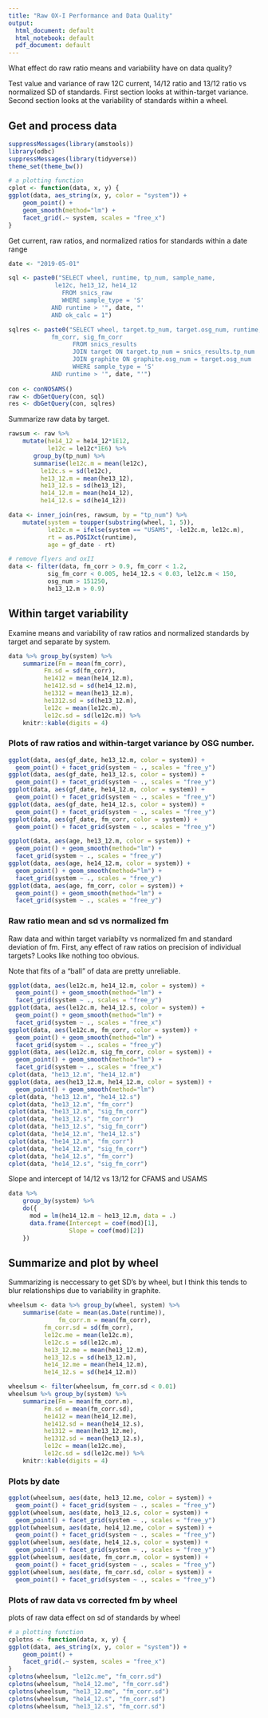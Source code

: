```yaml
---
title: "Raw OX-I Performance and Data Quality"
output:
  html_document: default
  html_notebook: default
  pdf_document: default
---
```


What effect do raw ratio means and variability have on data quality?

Test value and variance of raw 12C current, 14/12 ratio and 13/12 ratio vs
normalized SD of standards. First section looks at within-target variance. 
Second section looks at the variability of standards within a wheel.

## Get and process data

```r
suppressMessages(library(amstools))
library(odbc)
suppressMessages(library(tidyverse))
theme_set(theme_bw())

# a plotting function
cplot <- function(data, x, y) {
ggplot(data, aes_string(x, y, color = "system")) + 
    geom_point() + 
    geom_smooth(method="lm") + 
    facet_grid(.~ system, scales = "free_x")
}
```


Get current, raw ratios, and normalized ratios for standards within a date range

```r
date <- "2019-05-01"

sql <- paste0("SELECT wheel, runtime, tp_num, sample_name, 
	         le12c, he13_12, he14_12
               FROM snics_raw
               WHERE sample_type = 'S'
		    AND runtime > '", date, "'
		    AND ok_calc = 1")

sqlres <- paste0("SELECT wheel, target.tp_num, target.osg_num, runtime, gf_date, sample_name, 
		    fm_corr, sig_fm_corr
                  FROM snics_results
                  JOIN target ON target.tp_num = snics_results.tp_num
                  JOIN graphite ON graphite.osg_num = target.osg_num
                  WHERE sample_type = 'S'
		    AND runtime > '", date, "'")
          
con <- conNOSAMS()
raw <- dbGetQuery(con, sql)
res <- dbGetQuery(con, sqlres)
```

Summarize raw data by target.

```r
rawsum <- raw %>% 
	mutate(he14_12 = he14_12*1E12, 
	       le12c = le12c*1E6) %>% 
       group_by(tp_num) %>% 
       summarise(le12c.m = mean(le12c),
		 le12c.s = sd(le12c),
		 he13_12.m = mean(he13_12),
		 he13_12.s = sd(he13_12),
		 he14_12.m = mean(he14_12),
		 he14_12.s = sd(he14_12))

data <- inner_join(res, rawsum, by = "tp_num") %>% 
	mutate(system = toupper(substring(wheel, 1, 5)), 
	       le12c.m = ifelse(system == "USAMS", -le12c.m, le12c.m),
	       rt = as.POSIXct(runtime),
	       age = gf_date - rt)

# remove flyers and oxII
data <- filter(data, fm_corr > 0.9, fm_corr < 1.2, 
	       sig_fm_corr < 0.005, he14_12.s < 0.03, le12c.m < 150,
	       osg_num > 151250,
	       he13_12.m > 0.9)
```


## Within target variability 

Examine means and variability of raw ratios and normalized standards by
target and separate by system.
```r
data %>% group_by(system) %>% 
	summarize(Fm = mean(fm_corr),
		  Fm.sd = sd(fm_corr),
		  he1412 = mean(he14_12.m),
		  he1412.sd = sd(he14_12.m),
		  he1312 = mean(he13_12.m),
		  he1312.sd = sd(he13_12.m),
		  le12c = mean(le12c.m),
		  le12c.sd = sd(le12c.m)) %>%
	knitr::kable(digits = 4)

```

### Plots of raw ratios and within-target variance by OSG number.

```r
ggplot(data, aes(gf_date, he13_12.m, color = system)) +
  geom_point() + facet_grid(system ~ ., scales = "free_y")
ggplot(data, aes(gf_date, he13_12.s, color = system)) +
  geom_point() + facet_grid(system ~ ., scales = "free_y")
ggplot(data, aes(gf_date, he14_12.m, color = system)) +
  geom_point() + facet_grid(system ~ ., scales = "free_y")
ggplot(data, aes(gf_date, he14_12.s, color = system)) +
  geom_point() + facet_grid(system ~ ., scales = "free_y")
ggplot(data, aes(gf_date, fm_corr, color = system)) +
  geom_point() + facet_grid(system ~ ., scales = "free_y")
```

```r
ggplot(data, aes(age, he13_12.m, color = system)) +
  geom_point() + geom_smooth(method="lm") +
  facet_grid(system ~ ., scales = "free_y")
ggplot(data, aes(age, he14_12.m, color = system)) +
  geom_point() + geom_smooth(method="lm") +
  facet_grid(system ~ ., scales = "free_y")
ggplot(data, aes(age, fm_corr, color = system)) +
  geom_point() + geom_smooth(method="lm") +
  facet_grid(system ~ ., scales = "free_y")
```

### Raw ratio mean and sd vs normalized fm

Raw data and within target variabilty vs normalized fm and
standard deviation of fm. First, any effect of raw ratios on 
precision of individual targets? Looks like nothing too obvious.

Note that fits of a "ball" of data are pretty unreliable.

```r
ggplot(data, aes(le12c.m, he14_12.m, color = system)) +
  geom_point() + geom_smooth(method="lm") +
  facet_grid(system ~ ., scales = "free_y")
ggplot(data, aes(le12c.m, he14_12.s, color = system)) +
  geom_point() + geom_smooth(method="lm") +
  facet_grid(system ~ ., scales = "free_x")
ggplot(data, aes(le12c.m, fm_corr, color = system)) +
  geom_point() + geom_smooth(method="lm") +
  facet_grid(system ~ ., scales = "free_y")
ggplot(data, aes(le12c.m, sig_fm_corr, color = system)) +
  geom_point() + geom_smooth(method="lm") +
  facet_grid(system ~ ., scales = "free_x")
cplot(data, "he13_12.m", "he14_12.m")
ggplot(data, aes(he13_12.m, he14_12.m, color = system)) +
  geom_point() + geom_smooth(method="lm") 
cplot(data, "he13_12.m", "he14_12.s")
cplot(data, "he13_12.m", "fm_corr")
cplot(data, "he13_12.m", "sig_fm_corr")
cplot(data, "he13_12.s", "fm_corr")
cplot(data, "he13_12.s", "sig_fm_corr")
cplot(data, "he14_12.m", "he14_12.s")
cplot(data, "he14_12.m", "fm_corr")
cplot(data, "he14_12.m", "sig_fm_corr")
cplot(data, "he14_12.s", "fm_corr")
cplot(data, "he14_12.s", "sig_fm_corr")
```

Slope and intercept of 14/12 vs 13/12 for CFAMS and USAMS

```r

data %>% 
    group_by(system) %>% 
    do({
      mod = lm(he14_12.m ~ he13_12.m, data = .)
      data.frame(Intercept = coef(mod)[1],
                 Slope = coef(mod)[2])
    })
```

## Summarize and plot by wheel 

Summarizing is neccessary to get SD's by wheel, but I think this tends to blur
relationships due to variability in graphite.

```r
wheelsum <- data %>% group_by(wheel, system) %>% 
	summarise(date = mean(as.Date(runtime)),
	          fm_corr.m = mean(fm_corr),
		  fm_corr.sd = sd(fm_corr),
		  le12c.me = mean(le12c.m),
		  le12c.s = sd(le12c.m),
		  he13_12.me = mean(he13_12.m),
		  he13_12.s = sd(he13_12.m),
		  he14_12.me = mean(he14_12.m),
		  he14_12.s = sd(he14_12.m))

wheelsum <- filter(wheelsum, fm_corr.sd < 0.01)
wheelsum %>% group_by(system) %>% 
	summarize(Fm = mean(fm_corr.m),
		  Fm.sd = mean(fm_corr.sd),
		  he1412 = mean(he14_12.me),
		  he1412.sd = mean(he14_12.s),
		  he1312 = mean(he13_12.me),
		  he1312.sd = mean(he13_12.s),
		  le12c = mean(le12c.me),
		  le12c.sd = sd(le12c.me)) %>%
	knitr::kable(digits = 4)
```

### Plots by date

```r
ggplot(wheelsum, aes(date, he13_12.me, color = system)) +
  geom_point() + facet_grid(system ~ ., scales = "free_y")
ggplot(wheelsum, aes(date, he13_12.s, color = system)) +
  geom_point() + facet_grid(system ~ ., scales = "free_y")
ggplot(wheelsum, aes(date, he14_12.me, color = system)) +
  geom_point() + facet_grid(system ~ ., scales = "free_y")
ggplot(wheelsum, aes(date, he14_12.s, color = system)) +
  geom_point() + facet_grid(system ~ ., scales = "free_y")
ggplot(wheelsum, aes(date, fm_corr.m, color = system)) +
  geom_point() + facet_grid(system ~ ., scales = "free_y")
ggplot(wheelsum, aes(date, fm_corr.sd, color = system)) +
  geom_point() + facet_grid(system ~ ., scales = "free_y")
```

### Plots of raw data vs corrected fm by wheel

plots of raw data effect on sd of standards by wheel

```r

# a plotting function
cplotns <- function(data, x, y) {
ggplot(data, aes_string(x, y, color = "system")) + 
    geom_point() + 
    facet_grid(.~ system, scales = "free_x")
}
cplotns(wheelsum, "le12c.me", "fm_corr.sd")
cplotns(wheelsum, "he14_12.me", "fm_corr.sd")
cplotns(wheelsum, "he13_12.me", "fm_corr.sd")
cplotns(wheelsum, "he14_12.s", "fm_corr.sd")
cplotns(wheelsum, "he13_12.s", "fm_corr.sd")
```
